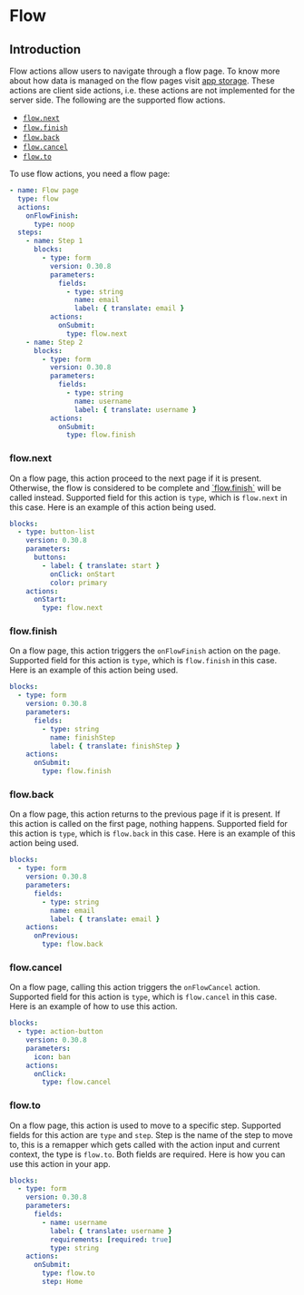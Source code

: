 
# Flow

## Introduction

Flow actions allow users to navigate through a flow page. To know more about how data is managed on
the flow pages visit [app storage](../guides/storage.md#storage). These actions are client side
actions, i.e. these actions are not implemented for the server side. The following are the supported
flow actions.

- [`flow.next`](#flownext)
- [`flow.finish`](#flowfinish)
- [`flow.back`](#flowback)
- [`flow.cancel`](#flowcancel)
- [`flow.to`](#flowto)

To use flow actions, you need a flow page:

```yaml validate page-snippet
- name: Flow page
  type: flow
  actions:
    onFlowFinish:
      type: noop
  steps:
    - name: Step 1
      blocks:
        - type: form
          version: 0.30.8
          parameters:
            fields:
              - type: string
                name: email
                label: { translate: email }
          actions:
            onSubmit:
              type: flow.next
    - name: Step 2
      blocks:
        - type: form
          version: 0.30.8
          parameters:
            fields:
              - type: string
                name: username
                label: { translate: username }
          actions:
            onSubmit:
              type: flow.finish
```

### flow.next<Side name="flow.next" />

On a flow page, this action proceed to the next page if it is present. Otherwise, the flow is
considered to be complete and [\`flow.finish\`](#flowfinish) will be called instead. Supported field
for this action is `type`, which is `flow.next` in this case. Here is an example of this action
being used.

```yaml validate flow-blocks-snippet
blocks:
  - type: button-list
    version: 0.30.8
    parameters:
      buttons:
        - label: { translate: start }
          onClick: onStart
          color: primary
    actions:
      onStart:
        type: flow.next
```

### flow.finish<Side name="flow.finish" />

On a flow page, this action triggers the `onFlowFinish` action on the page. Supported field for this
action is `type`, which is `flow.finish` in this case. Here is an example of this action being used.

```yaml validate flow-blocks-snippet
blocks:
  - type: form
    version: 0.30.8
    parameters:
      fields:
        - type: string
          name: finishStep
          label: { translate: finishStep }
    actions:
      onSubmit:
        type: flow.finish
```

### flow.back<Side name="flow.back" />

On a flow page, this action returns to the previous page if it is present. If this action is called
on the first page, nothing happens. Supported field for this action is `type`, which is `flow.back`
in this case. Here is an example of this action being used.

```yaml validate flow-blocks-snippet
blocks:
  - type: form
    version: 0.30.8
    parameters:
      fields:
        - type: string
          name: email
          label: { translate: email }
    actions:
      onPrevious:
        type: flow.back
```

### flow.cancel<Side name="flow.cancel" />

On a flow page, calling this action triggers the `onFlowCancel` action. Supported field for this
action is `type`, which is `flow.cancel` in this case. Here is an example of how to use this action.

```yaml validate flow-blocks-snippet
blocks:
  - type: action-button
    version: 0.30.8
    parameters:
      icon: ban
    actions:
      onClick:
        type: flow.cancel
```

### flow.to<Side name="flow.to" />

On a flow page, this action is used to move to a specific step. Supported fields for this action are
`type` and `step`. Step is the name of the step to move to, this is a remapper which gets called
with the action input and current context, the type is `flow.to`. Both fields are required. Here is
how you can use this action in your app.

```yaml validate flow-blocks-snippet
blocks:
  - type: form
    version: 0.30.8
    parameters:
      fields:
        - name: username
          label: { translate: username }
          requirements: [required: true]
          type: string
    actions:
      onSubmit:
        type: flow.to
        step: Home
```
